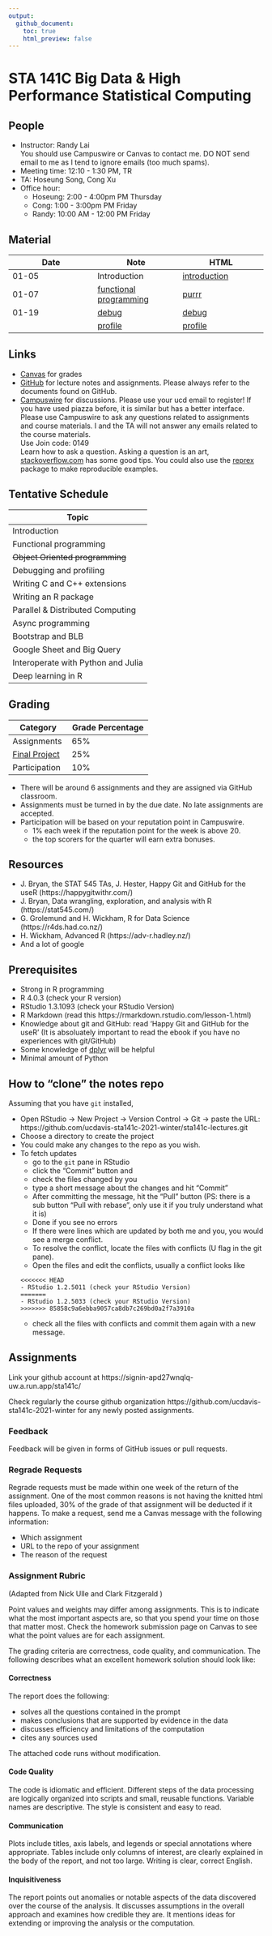 ```yaml
---
output:
  github_document:
    toc: true
    html_preview: false
---
```

# STA 141C Big Data & High Performance Statistical Computing

## People

- Instructor: Randy Lai<br>
  You should use Campuswire or Canvas to contact me. DO NOT send email to me as I tend to ignore emails (too much spams).
- Meeting time: 12:10 - 1:30 PM, TR
- TA: Hoseung Song, Cong Xu
- Office hour:
  - Hoseung: 2:00 - 4:00pm PM Thursday
  - Cong: 1:00 - 3:00pm PM Friday
  - Randy: 10:00 AM - 12:00 PM Friday

## Material

| Date                | Note                                            | HTML
| ----                | ----                                            | ----
| 01-05               | Introduction                                    | [introduction]
| 01-07               | [functional programming](ch01-purrr/purrr.Rmd)  | [purrr]
| 01-19               | [debug](ch02-debug-profile/debug.Rmd)  | [debug]
|                | [profile](ch02-debug-profile/profile.Rmd)  | [profile]

[introduction]: README.md
[purrr]: https://ucdavis-sta141c-2021-winter.github.io/sta141c-lectures/ch01-purrr/purrr.html
[debug]: https://ucdavis-sta141c-2021-winter.github.io/sta141c-lectures/ch02-debug-profile/debug.html
[profile]: https://ucdavis-sta141c-2021-winter.github.io/sta141c-lectures/ch02-debug-profile/profile.html


## Links

- [Canvas](http://canvas.ucdavis.edu/) for grades
- [GitHub](https://github.com/ucdavis-sta141c-2021-winter) for lecture notes and assignments. Please always refer to the documents found on GitHub.
- [Campuswire](https://campuswire.com/c/GD5E13A83) for discussions. Please use your ucd email to register! If you have used piazza before, it is similar but has a better interface. Please use Campuswire to ask any questions related to assignments and course materials. I and the TA will not answer any emails related to the course materials.<br>
Use Join code: 0149<br>
Learn how to ask a question. Asking a question is an art, [stackoverflow.com](https://stackoverflow.com/help/how-to-ask) has some good tips. You could also use the [reprex](https://reprex.tidyverse.org/) package to make reproducible examples.


## Tentative Schedule


| Topic                              |
| ------                             |
| Introduction                       |
| Functional programming             |
| ~~Object Oriented programming~~        |
| Debugging and profiling            |
| Writing C and C++ extensions       |
| Writing an R package               |
| Parallel & Distributed Computing   |
| Async programming                  |
| Bootstrap and BLB                  |
| Google Sheet and Big Query         |
| Interoperate with Python and Julia |
| Deep learning in R                 |


## Grading


| Category      | Grade Percentage |
| ---           | ----             |
| Assignments   | 65%              |
| [Final Project](https://github.com/ucdavis-sta141c-2021-winter/sta141c-project) | 25%              |
| Participation | 10%               |

- There will be around 6 assignments and they are assigned via GitHub classroom.
- Assignments must be turned in by the due date. No late assignments are accepted.
- Participation will be based on your reputation point in Campuswire.
  - 1% each week if the reputation point for the week is above 20.
  - the top scorers for the quarter will earn extra bonuses.

## Resources

- J. Bryan, the STAT 545 TAs, J. Hester, Happy Git and GitHub for the useR (https://happygitwithr.com/)
- J. Bryan, Data wrangling, exploration, and analysis with R (https://stat545.com/)
- G. Grolemund and H. Wickham, R for Data Science (https://r4ds.had.co.nz/)
- H. Wickham, Advanced R (https://adv-r.hadley.nz/)
- And a lot of google

## Prerequisites

- Strong in R programming
- R 4.0.3 (check your R version)
- RStudio 1.3.1093 (check your RStudio Version)
- R Markdown (read this https://rmarkdown.rstudio.com/lesson-1.html)
- Knowledge about git and GitHub: read 'Happy Git and GitHub for the useR' (It is absoluately important to read the ebook if you have no experiences with git/GitHub)
- Some knowledge of [dplyr](https://ucdavis-sta141b-2021-winter.github.io/sta141b-lectures/ch01-dplyr/dplyr.html) will be helpful
- Minimal amount of Python


## How to "clone" the notes repo

Assuming that you have `git` installed,

- Open RStudio -> New Project -> Version Control -> Git -> paste the URL: https://github.com/ucdavis-sta141c-2021-winter/sta141c-lectures.git
- Choose a directory to create the project
- You could make any changes to the repo as you wish.
- To fetch updates
    - go to the `git` pane in RStudio
    - click the "Commit" button and
    - check the files changed by you
    - type a short message about the changes and hit "Commit"
    - After committing the message, hit the "Pull" button (PS: there is a sub button "Pull with rebase", only use it if you truly understand what it is)
    - Done if you see no errors
    - If there were lines which are updated by both me and you, you would see a merge conflict.
    - To resolve the conflict, locate the files with conflicts (U flag in the git pane).
    - Open the files and edit the conflicts, usually a conflict looks like
    ```
    <<<<<<< HEAD
    - RStudio 1.2.5011 (check your RStudio Version)
    =======
    - RStudio 1.2.5033 (check your RStudio Version)
    >>>>>>> 85858c9a6ebba9057ca8db7c269bd0a2f7a3910a
    ```
    - check all the files with conflicts and commit them again with a new message.


## Assignments

Link your github account at https://signin-apd27wnqlq-uw.a.run.app/sta141c/

Check regularly the course github organization https://github.com/ucdavis-sta141c-2021-winter for any newly posted assignments.

### Feedback

Feedback will be given in forms of GitHub issues or pull requests.

### Regrade Requests

Regrade requests must be made within one week of the return of the assignment.
One of the most common reasons is not having the knitted html files uploaded, 30% of the grade of that assignment will be deducted if it happens. To make a request, send me a Canvas message with the following information:

- Which assignment
- URL to the repo of your assignment
- The reason of the request

### Assignment Rubric

(Adapted from Nick Ulle and Clark Fitzgerald )

Point values and weights may differ among assignments. This is to indicate what the most important aspects are, so that you spend your time on those that matter most. Check the homework submission page on Canvas to see what the point values are for each assignment.

The grading criteria are correctness, code quality, and communication. The following describes what an excellent homework solution should look like:

#### Correctness

The report does the following:

- solves all the questions contained in the prompt
- makes conclusions that are supported by evidence in the data
- discusses efficiency and limitations of the computation
- cites any sources used

The attached code runs without modification.

#### Code Quality

The code is idiomatic and efficient. Different steps of the data processing are logically organized into scripts and small, reusable functions. Variable names are descriptive. The style is consistent and easy to read.

#### Communication

Plots include titles, axis labels, and legends or special annotations where appropriate. Tables include only columns of interest, are clearly explained in the body of the report, and not too large. Writing is clear, correct English.

#### Inquisitiveness

The report points out anomalies or notable aspects of the data discovered over the course of the analysis. It discusses assumptions in the overall approach and examines how credible they are. It mentions ideas for extending or improving the analysis or the computation.
